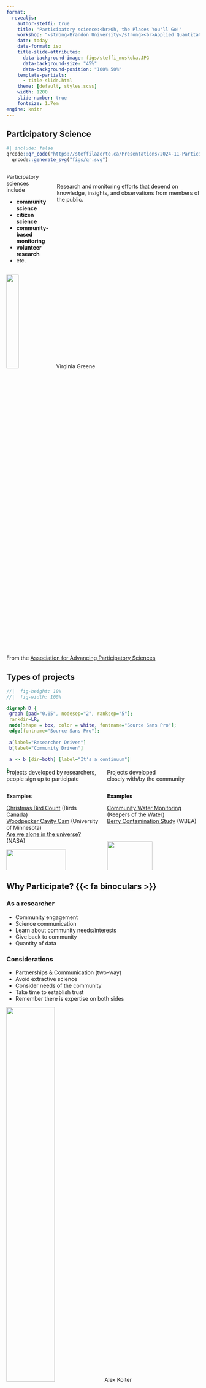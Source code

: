 ```yaml
---
format: 
  revealjs:
    author-steffi: true
    title: "Participatory science:<br>Oh, the Places You'll Go!"
    workshop: "<strong>Brandon University</strong><br>Applied Quantitative Methods in Geography"
    date: today
    date-format: iso
    title-slide-attributes: 
      data-background-image: figs/steffi_muskoka.JPG
      data-background-size: "45%"
      data-background-position: "100% 50%"
    template-partials:
      - title-slide.html
    theme: [default, styles.scss]
    width: 1200
    slide-number: true
    fontsize: 1.7em
engine: knitr
---
```


## Participatory Science

```r
#| include: false
qrcode::qr_code("https://steffilazerte.ca/Presentations/2024-11-Participatory-Science/") |>
  qrcode::generate_svg("figs/qr.svg")
```


::::{.columns}

:::{.column}
Participatory sciences include

:::{style="margin-left: 2%"}
- **community science**
- **citizen science**
- **community-based monitoring**
- **volunteer research**
- etc.
:::
:::
:::{.column .center style="margin-top: 5%"}

Research and monitoring efforts that depend on [knowledge]{.hl}, [insights]{.hl}, and [observations]{.hl} from members of the public.
:::
::::

![](figs/citsci_VirginiaGreene.png){.absolute bottom=5% left=37.5% width=25%}
[Virginia Greene]{.absolute .attrib left=53% bottom=6%}

[From the [Association for Advancing Participatory Sciences](https://participatorysciences.org/)]{.footnote}




## Types of projects

:::{style="margin-bottom:-40px"}
```dot
//|  fig-height: 10%
//|  fig-width: 100%

digraph D {
 graph [pad="0.05", nodesep="2", ranksep="5"];
 rankdir=LR;
 node[shape = box, color = white, fontname="Source Sans Pro"];
 edge[fontname="Source Sans Pro"];
 
 a[label="Researcher Driven"]
 b[label="Community Driven"]
 
 a -> b [dir=both] [label="It's a continuum"]

}
```
:::


::::{.columns}

:::{.column .center width=50%}
[Projects developed by researchers,   
people sign up to participate]{.hl}
:::

:::{.column .center width=50%}
[Projects developed  
closely with/by the community]{.hl}

:::

::::



::::{.columns .fragment}

:::{.column .small .center width=50%}

**Examples** 

[Christmas Bird Count](https://www.birdscanada.org/bird-science/christmas-bird-count) (Birds Canada)   
[Woodpecker Cavity Cam](https://www.zooniverse.org/projects/elwest/woodpecker-cavity-cam)  (University of Minnesota)   
[Are we alone in the universe?](https://www.zooniverse.org/projects/ucla-seti-group/are-we-alone-in-the-universe)   (NASA)

![](figs/finches_cropped.JPG){width=80%}
[Steffi LaZerte]{.absolute .attrib left=37% bottom=-4%}

:::


:::{.column .small .center width=50%}
**Examples**   

[Community Water Monitoring](https://keepersofthewater.ca) (Keepers of the Water)   
[Berry Contamination Study](https://wbea.org/monitoring-programs/community-based-monitoring/) (WBEA)


![](figs/secchi.jpg){width=70% style="padding-top:30px"}
[Gertrud Nürnberg]{.absolute .attrib right=8% bottom=-2%}
:::

::::  



## Why Participate? {{< fa binoculars >}} 

### As a researcher

- Community engagement
- Science communication
- Learn about community needs/interests
- Give back to community
- Quantity of data

### Considerations
- [Partnerships]{.hl} & [Communication]{.hl} (two-way)
- Avoid extractive science
- Consider needs of the community
- Take time to establish trust
- Remember there is expertise on both sides

![](figs/engagement.JPG){.absolute right=0 bottom=0 width=50%}
[Alex Koiter]{.absolute .attrib right=0 bottom=-2%}


## Why Participate? {{< fa binoculars >}} 
### As a community member
- Engage in what's important to you
- Turn hobbies into data collection
- Learn more about scientific processes
- Help your community
- Fun activities

### Considerations
- Protocols are not always fun
- Not always clear how your part \
  contributes to the whole
- May require a minimum time commitment
- Will this be valuable to you?

![](figs/cbc.jpg){.absolute right=0 bottom=5% width=55%}
[Christmas Bird Count Selfie - Steffi LaZerte]{.absolute .attrib right=0 bottom=2%}

# Third role

Use data, but not involved in design or collection

![](figs/vivi_computer.jpg)


# Some of the Places You'll Go!

Examples using data from these kinds of projects

![](figs/places.png){fig-alt="A round hedgehog in a yellow beanie, knitting a teal scarf. Behind them are different outputs from \"knitting\" documents in R, including PDF, Word, LaTeX, html5, slides, eBooks, dashboards, and websites."}

[[[Illustration by Alison Hill and Allison Horst, for RStudio](https://allisonhorst.com/horst-hill-collaborations)]{.footnote}]{.small}

## {data-menu-title="eBird" background-image="figs/ebird.png" background-size="contain"}

## eBird

:::{layout-ncol=2 layout-valign="center"}
![](figs/ebird_web.png)

![](figs/ebird_app.png)
:::

## Migration and Distribution

[[Jared Sonnleitner, Steffi LaZerte, Ann McKellar, Nancy Flood, Matt Reudink]{.small}](https://doi.org/10.1002/ecs2.4316)

![](figs/bluebirds1.png){.absolute left=10% bottom=-5% width=50%}

![](figs/bluebird_western_Gregory_Smith.jpg){.absolute right=15% top=17% width=20%}
[Gregory Smith]{.absolute .attrib right=15.5% top=19%}
[Eastern Bluebirds]{.absolute style="text-align:left;" right=-2.5% top=28%}

![](figs/bluebird_mountain_Elaine_R_Wilson.jpg){.absolute right=15% top=44% width=20%}
[Elaine R. Wilson]{.absolute .attrib right=15.5% top=46%}
[Mountain Bluebirds]{.absolute right=-4.5% top=54%}

![](figs/bluebird_eastern_Don_Faulkner.jpg){.absolute right=15% bottom=-2% width=20%}
[Don Faulkner]{.absolute .attrib right=15.5% bottom=25%}
[Western Bluebirds]{.absolute right=-3% top=85%}

[[![](figs/ebird_logo.svg)](https://ebird.org)]{.absolute right=0 top=0 width=10%}

## Migration and Distribution

[[Erik Prytula, Matt Reudink, Steffi LaZerte, Jared Sonnleitner, Ann McKellar]{.small}](https://doi.org/10.5751/JFO-00341-940314)

![](figs/swifts1.png){.absolute left=5% bottom=-3% width=50%}

![](figs/swift_Kat_Sam.jpeg){.absolute right=5% bottom=20 width=32%}
[Kat+Sam]{.absolute .attrib right=5.5% bottom=30}

[See also [Birds Canada Swift Watch](https://www.birdscanada.org/bird-science/swiftwatch)]{.footnote .left}

[[![](figs/ebird_logo.svg)](https://ebird.org)]{.absolute right=0 top=0 width=10%}

## Banding Stations {style="text-align:center" background-image="figs/rocky_point.png" background-size="contain"}

## Vulture migration {background-image="figs/donnecke_vultures1.png" background-size="100%" background-position="bottom right"}

[[Don Kramer, Daniel Donnecke, Steffi LaZerte]{.small}](https://github.com/steffilazerte/vulture_migration)

[Daniel Donnecke]{.absolute .attrib right=0 bottom=0}

[[![](figs/rocky_point.jpg)](https://rpbo.org/)]{.absolute width=10% top=0 right=0}

## Turkey Vulture Migration

[[Don Kramer, Daniel Donnecke, Steffi LaZerte]{.small}](https://github.com/steffilazerte/vulture_migration)

[[![](figs/rocky_point.jpg)](https://rpbo.org/)]{.absolute width=10% top=0 right=0}

:::{layout-ncol=2 layout-valign="center"}
![](figs/vulture_plot.png)

![](figs/donnecke_vultures2.png)
:::

[Daniel Donnecke]{.absolute .attrib right=2% bottom=12%}


## Breeding Bird Survey of Canada

```r
#| cache: true
#| echo: false
#| fig-cap: "Canadian BBS Routes"

# pak::pkg_install("bbsBayes/bbsBayes2")

library(bbsBayes2)
library(dplyr)
library(ggplot2)
library(sf)

# fetch_bbs_data()

d <- load_bbs_data()$routes |>
  select(route, route_name, rpid, route_data_id, latitude, longitude, state, country)  |>
  distinct() |>
  st_as_sf(coords = c("longitude", "latitude"), crs = 4326)

m <- load_map(stratify_by = "bbs_cws") |>
  filter(country == "Canada") |>
  mutate(bcr = factor(bcr))

ggplot() +
  theme_minimal() +
  theme(legend.position = c(0.85, 0.9), legend.direction = "horizontal",
        legend.title.position = "top") +
  geom_sf(data = m, aes(fill = bcr)) +
  geom_sf(data = filter(d, country == "CA"), size = 0.5) +
  scale_fill_viridis_d(name = "Bird Conservation Region (BCR)")
```


## bbsBayes2 R package

[[Adam C. Smith, Brandon Edwards, Steffi LaZerte]{.small}](https://bbsbayes.github.io/bbsBayes2/)

:::{.spacer}
- Breeding Bird Survey (BBS) data
- Spatially explicit models
- Informs many species at risk assessments
:::


![](figs/bbsbayes2_barn_swallows.png){.absolute right=-5% top=15% width=60%}
[[![](figs/bbsbayes2.png)](https://bbsbayes.github.io/bbsBayes2/)]{.absolute top=0 right=10%}

## {#iNaturalist data-menu-title="iNaturalist" background-image="figs/inaturalist.png" background-size="contain"}

## iNaturalist

[[![](figs/inaturalist_logo)](https://www.inaturalist.org/)]{.absolute right=0 top=0% width=15%}

### Seek App

![](figs/seek.png)



## iNaturalist App/Web


[[![](figs/inaturalist_logo)](https://www.inaturalist.org/)]{.absolute right=0 top=0% width=15%}

### iNaturalist

![](figs/inaturalist_app.png)



## {#naturecounts data-menu-title="NatureCounts" background-image="figs/naturecounts.png" background-size="contain"}





## NatureCounts





### Includes

- eBird 
- iNaturalist
- Breeding Bird Surveys
- Christmas Bird Count
- Provincial Atlas Programs
- Banding station/Observatory counts
- ...

![](figs/birdscanada_logo.png){width=15% style="padding-left:10%"}

[[![](figs/naturecounts_logo.png)](https://naturecounts.ca/)]{.absolute right=0 top=-3% width=25%}

![](figs/bba_mb.png){.absolute right=0 top=10% width=60%}
[Manitoba Breeding Bird Atlas]{.absolute .attrib right=2% bottom=2%}



## Conservation and Trends

### Species at Risk Workflows
[with Danielle Ethier (BirdsCanada) and ECCC]{.small}
![](figs/birdscanada_logo.png){.absolute right=0 bottom=0 width=15%}

- [COSEWIC](https://cosewic.ca/index.php/en/) - National
- [WildSpecies](https://www.wildspecies.ca/) - Regional

[[![](figs/naturecounts_logo.png)](https://naturecounts.ca/)]{.absolute right=0 top=-3% width=25%}

### State of Canada's Birds

- Uses NatureCounts data
- Partnership between Environment and   
  Climate Change Canada and Birds Canada
- [Dynamic Report and Species Accounts](https://naturecounts.ca/nc/socb-epoc/main.jsp)

![](figs/eccc.png){.absolute width=30% left=-3% bottom=1%}
![](figs/birdscanada_logo.png){.absolute width=15% left=29% bottom=2%}


![](figs/state_of_canadas_birds2.png){.absolute width=58% right=-7% bottom=-7%}

[[![](figs/naturecounts_logo.png)](https://naturecounts.ca/)]{.absolute right=0 top=-3% width=25%}

## {#xenocanto data-menu-title="Xeno-Canto" background-image="figs/xeno_canto.png" background-size="contain"}


## White-throated Sparrow Song

[Ken Otter, Alexandra McKenna, Steffi LaZerte, Scott Ramsey](https://doi.org/10.1016/j.cub.2020.05.084) 

:::{.center}
![](figs/wtsp_wide.png)
:::

[[![](figs/xenocanto_logo.png)](https://xeno-canto.org/)]{.absolute right=0 top=-3% width=7%}


## {#sparrow data-menu-title="White-throated Sparrow Song" background-image="figs/wtsp_viral.png" background-size="contain"}


[[![](figs/xenocanto_logo.png)](https://xeno-canto.org/)]{.absolute right=0 top=-3% width=7%}

## Inspired a human song!
[Sherry Ryan](https://www.sherryryan.com/)

:::{.center}
<iframe width="100%" height="570" src="https://www.youtube.com/embed/D2S6dXdhCQ8?si=689a4yAzH0aLkh5I" title="YouTube video player" frameborder="0" allow="accelerometer; autoplay; clipboard-write; encrypted-media; gyroscope; picture-in-picture; web-share" referrerpolicy="strict-origin-when-cross-origin" allowfullscreen style="margin-top:20px"></iframe>
:::

<!-- -->

<!-- #### Song -->
<!-- <iframe width="560" height="315" src="https://www.youtube.com/embed/PkARoCOjlZw?si=W_fJxTdTu8YVdqNz" title="YouTube video player" frameborder="0" allow="accelerometer; autoplay; clipboard-write; encrypted-media; gyroscope; picture-in-picture; web-share" referrerpolicy="strict-origin-when-cross-origin" allowfullscreen></iframe> -->

[[![](figs/xenocanto_logo.png)](https://xeno-canto.org/)]{.absolute right=0 top=-3% width=7%}

# Not just birds...

## Secchi Disk Dip

- North American Lake Management Society (NALMS)
- Volunteer monitors record water transparency

[[![](figs/secchi.png)](https://www.nalms.org/secchidipin/about/)]{.absolute right=0 top=-3% width=10%}

![](figs/secchi.jpg){.absolute width=40% bottom=23% left=5%}
[Gertrud Nürnberg]{.absolute .attrib left=34% bottom=25%}

![](figs/secchi_map.jpg){.absolute width=60% bottom=0 right=-10%}
[NALMS]{.absolute .attrib right=-5% bottom=3%}

![](/figs/lakes_SK.png){.fragment .absolute width=50% bottom=-3% left=0}

## {#lake-winnipeg data-menu-title="Lake Winnipeg" background-image="figs/lake_winnipeg.png" background-size="contain"}

## Find a Project! {background-image="figs/wn_hawkwatch_narrow.jpg" background-size="60%" background-position="right"}

[**Westman Naturalists Hawk Watch 2024**]{.absolute .attrib right=0 top=-2%}

### Individual Projects {style="margin-top: 0"}

- [Westman Naturalists](https://westman-naturalists.github.io/)
- [eBird](https://ebird.org/home)
- [iNaturalist](https://www.inaturalist.org/)
- [Secchi Dip-In](https://www.nalms.org/secchidipin/about/)
- [Breeding Bird Survey](https://www.canada.ca/en/environment-climate-change/services/bird-surveys/landbird/north-american-breeding/overview.html)
  
### Collections {style="margin-top: 5pt"}

- [Birds Canada](https://www.birdscanada.org/you-can-help/citizen-science)
- [NASA projects](https://science.nasa.gov/citizen-science/)
- [SciStarter](https://scistarter.org/)
- [Zooniverse](https://www.zooniverse.org/)

### Resources {style="margin-top: 5pt"}

- [Platforms for hosting projects](https://participatorysciences.org/resources/platforms-for-hosting-participatory-science-projects/)

:::{.fragment}
[Thank you!]{.absolute right=15% top=10% style="font-size:220%; font-weight:bold;"}

![](figs/steffi_logo.png){.absolute bottom=60% right=10% width=30%}
:::
